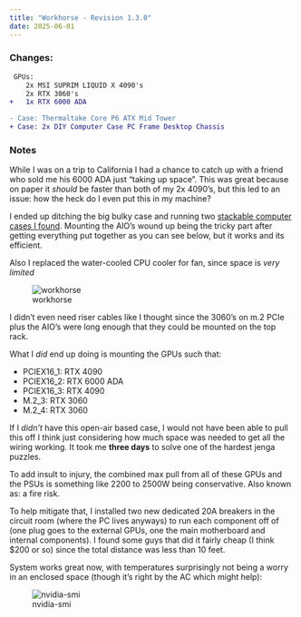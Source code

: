 ```yaml
---
title: "Workhorse - Revision 1.3.0"
date: 2025-06-01
---
```


### Changes:

```diff
 GPUs: 
    2x MSI SUPRIM LIQUID X 4090's
    2x RTX 3060's
+   1x RTX 6000 ADA

- Case: Thermaltake Core P6 ATX Mid Tower
+ Case: 2x DIY Computer Case PC Frame Desktop Chassis
```

### Notes

While I was on a trip to California I had a chance to catch up with a friend who sold me his 6000 ADA just "taking up space".
This was great because on paper it *should* be faster than both of my 2x 4090's, but this led to an issue: how the heck do I even 
put this in my machine?

I ended up ditching the big bulky case and running two [stackable computer cases I found](https://www.amazon.com/dp/B0DFH48DPG). 
Mounting the AIO's wound up being the tricky part after getting everything put together as you can see below, but it works and its 
efficient. 

Also I replaced the water-cooled CPU cooler for fan, since space is *very limited*

![workhorse](workhorse.jpg)

I didn't even need riser cables like I thought since the 3060's on m.2 PCIe plus the AIO's were long enough that they could be mounted
on the top rack. 

What I *did* end up doing is mounting the GPUs such that:

- PCIEX16_1: RTX 4090
- PCIEX16_2: RTX 6000 ADA
- PCIEX16_3: RTX 4090
- M.2_3: RTX 3060
- M.2_4: RTX 3060

If I *didn't* have this open-air based case, I would not have been able to pull this off I think just considering how much
space was needed to get all the wiring working. It took me **three days** to solve one of the hardest jenga puzzles.

To add insult to injury, the combined max pull from all of these GPUs and the PSUs is something like 2200 to 2500W being conservative.
Also known as: a fire risk.

To help mitigate that, I installed two new dedicated 20A breakers in the circuit room (where the PC lives anyways) to run each component
off of (one plug goes to the external GPUs, one the main motherboard and internal components). I found some guys that did it fairly cheap
(I think $200 or so) since the total distance was less than 10 feet. 

System works great now, with temperatures surprisingly not being a worry in an enclosed space (though it's right by the AC which might help):

![nvidia-smi](nvidia_smi.png)